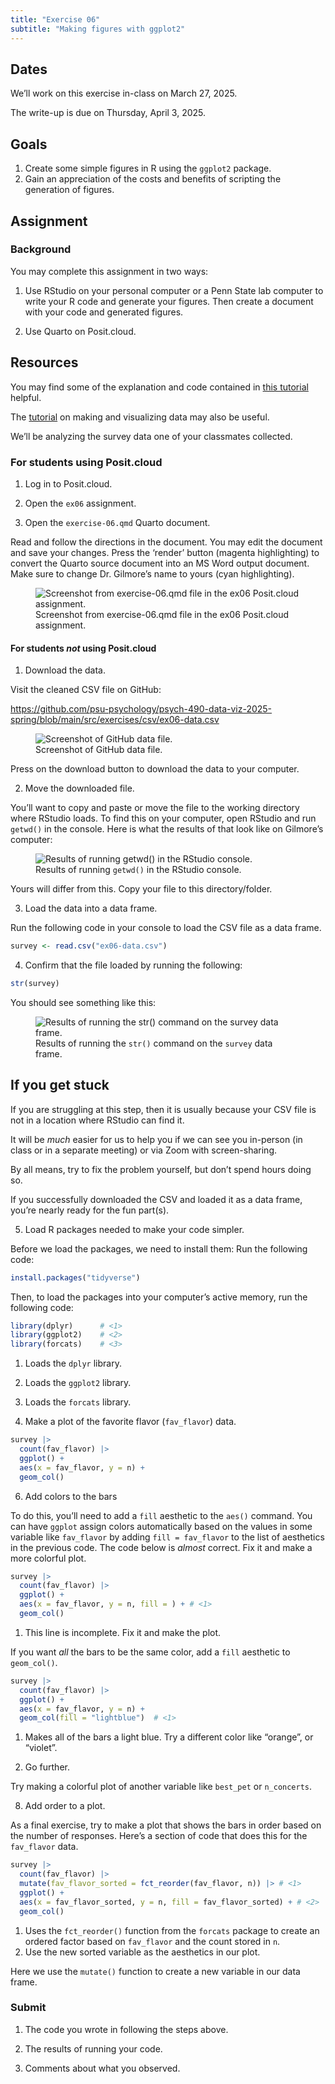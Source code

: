 ```yaml
---
title: "Exercise 06"
subtitle: "Making figures with ggplot2"
---
```


## Dates {-}

We'll work on this exercise in-class on March 27, 2025.

The write-up is [due]{.orange_due} on Thursday, April 3, 2025.

## Goals {-}

1. Create some simple figures in R using the `ggplot2` package.
2. Gain an appreciation of the costs and benefits of scripting the generation of figures.

## Assignment {-}

### Background

You may complete this assignment in two ways:

1. Use RStudio on your personal computer or a Penn State lab computer to write your R code and generate your figures. Then create a document with your code and generated figures.

2. Use Quarto on Posit.cloud.


::: {.callout-note}
## Resources
You may find some of the explanation and code contained in [this tutorial](../tutorials/tutorial-r-ggplot.qmd) helpful.

The [tutorial](../tutorials/tutorial-making-data.qmd) on making and visualizing data may also be useful.
:::

We'll be analyzing the survey data one of your classmates collected.

### For students using Posit.cloud

1. Log in to Posit.cloud.

2. Open the `ex06` assignment.

3. Open the `exercise-06.qmd` Quarto document.

Read and follow the directions in the document. 
You may edit the document and save your changes. 
Press the 'render' button (magenta highlighting) to convert the Quarto source document into an MS Word output document.
Make sure to change Dr. Gilmore's name to yours (cyan highlighting).

![Screenshot from exercise-06.qmd file in the ex06 Posit.cloud assignment.](../include/img/posit-cloud-ex-06.png){#fig-posit-cloud-ex-06}

#### For students *not* using Posit.cloud

1. Download the data.

Visit the cleaned CSV file on GitHub:

<https://github.com/psu-psychology/psych-490-data-viz-2025-spring/blob/main/src/exercises/csv/ex06-data.csv>

![Screenshot of GitHub data file.](../include/img/github-ex06-data.png){#fig-github-ex06-data}

Press on the download button to download the data to your computer.

2. Move the downloaded file.

You'll want to copy and paste or move the file to the working directory where RStudio loads.
To find this on your computer, open RStudio and run `getwd()` in the console.
Here is what the results of that look like on Gilmore's computer:

![Results of running `getwd()` in the RStudio console.](../include/img/getwd.png){#fig-getwd}

Yours will differ from this.
Copy your file to this directory/folder.

3. Load the data into a data frame.

Run the following code in your console to load the CSV file as a data frame.

```r
survey <- read.csv("ex06-data.csv")
```

4. Confirm that the file loaded by running the following:

```r
str(survey)
```

You should see something like this:

![Results of running the `str()` command on the `survey` data frame.](../include/img/str-survey.png){#fig-str-survey}

::: {.callout-warning}
## If you get stuck

If you are struggling at this step, then it is usually because your CSV file is not in a location where RStudio can find it.

It will be *much* easier for us to help you if we can see you in-person (in class or in a separate meeting) or via Zoom with screen-sharing.

By all means, try to fix the problem yourself, but don't spend hours doing so.
:::

If you successfully downloaded the CSV and loaded it as a data frame, you're nearly ready for the fun part(s).

5. Load R packages needed to make your code simpler.

Before we load the packages, we need to install them:
Run the following code:

```r
install.packages("tidyverse")
```

Then, to load the packages into your computer's active memory, run the following code:

```r
library(dplyr)      # <1>
library(ggplot2)    # <2>
library(forcats)    # <3>
```
1. Loads the `dplyr` library.
2. Loads the `ggplot2` library.
3. Loads the `forcats` library.

5. Make a plot of the favorite flavor (`fav_flavor`) data.

```r
survey |>
  count(fav_flavor) |>
  ggplot() +
  aes(x = fav_flavor, y = n) +
  geom_col()
```

6. Add colors to the bars

To do this, you'll need to add a `fill` aesthetic to the `aes()` command.
You can have `ggplot` assign colors automatically based on the values in some variable like `fav_flavor` by adding `fill = fav_flavor` to the list of aesthetics in the previous code.
The code below is *almost* correct.
Fix it and make a more colorful plot.

```r
survey |>
  count(fav_flavor) |>
  ggplot() +
  aes(x = fav_flavor, y = n, fill = ) + # <1>
  geom_col()
```
1. This line is incomplete. Fix it and make the plot.

If you want *all* the bars to be the same color, add a `fill` aesthetic to `geom_col()`.

```r
survey |>
  count(fav_flavor) |>
  ggplot() +
  aes(x = fav_flavor, y = n) +
  geom_col(fill = "lightblue")  # <1>
```
1. Makes all of the bars a light blue. Try a different color like "orange", or "violet".

7. Go further.

Try making a colorful plot of another variable like `best_pet` or `n_concerts`.

8. Add order to a plot.

As a final exercise, try to make a plot that shows the bars in order based on the number of responses.
Here's a section of code that does this for the `fav_flavor` data.

```r
survey |>
  count(fav_flavor) |>
  mutate(fav_flavor_sorted = fct_reorder(fav_flavor, n)) |> # <1>
  ggplot() +
  aes(x = fav_flavor_sorted, y = n, fill = fav_flavor_sorted) + # <2>
  geom_col()  
```
1. Uses the `fct_reorder()` function from the `forcats` package to create an ordered factor based on `fav_flavor` and the count stored in `n`. 
2. Use the new sorted variable as the aesthetics in our plot.

::: {.callout-note}
Here we use the `mutate()` function to create a new variable in our data frame.
:::

### Submit {-}

1. The code you wrote in following the steps above.

2. The results of running your code.

3. Comments about what you observed.

